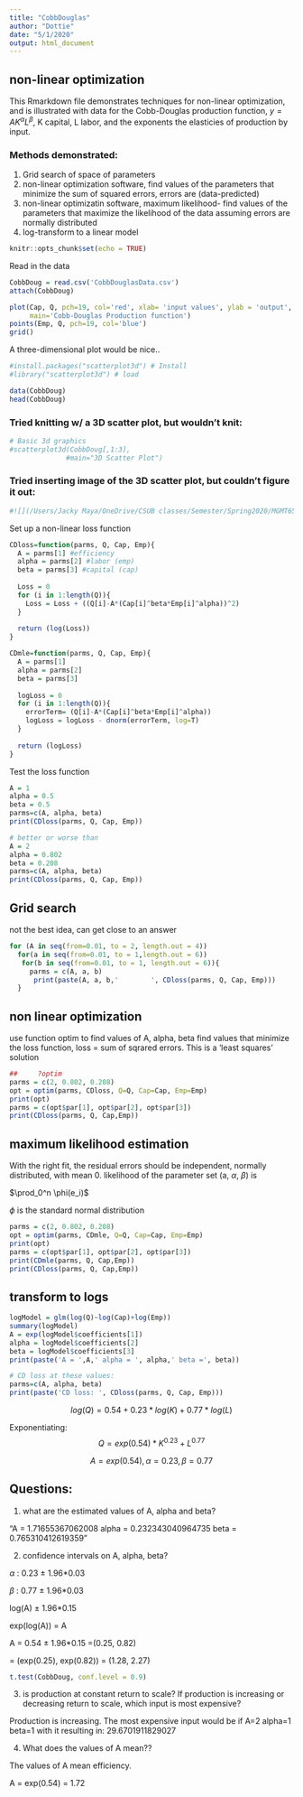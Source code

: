 ```yaml
---
title: "CobbDouglas"
author: "Dottie"
date: "5/1/2020"
output: html_document
---
```


## non-linear optimization

This Rmarkdown file demonstrates techniques for non-linear optimization, and is illustrated with data for the Cobb-Douglas production function, $y = A K^\alpha L^\beta$, K capital, L labor, and the exponents the elasticies of production by input.

### Methods demonstrated:
 1. Grid search of space of parameters  
 2. non-linear optimization software, find values of the parameters that minimize the sum of squared errors, errors are (data-predicted)  
 3. non-linear optimizatin software, maximum likelihood- find values of the parameters that maximize the likelihood of the data assuming errors are normally distributed  
 4. log-transform to a linear model  
 
```r
knitr::opts_chunk$set(echo = TRUE)
```

Read in the data

```r
CobbDoug = read.csv('CobbDouglasData.csv')
attach(CobbDoug)
```


```r
plot(Cap, Q, pch=19, col='red', xlab= 'input values', ylab = 'output',
     main='Cobb-Douglas Production function')
points(Emp, Q, pch=19, col='blue')
grid()
```

A three-dimensional plot would be nice..

```r
#install.packages("scatterplot3d") # Install
#library("scatterplot3d") # load
```

```r
data(CobbDoug)
head(CobbDoug)
```

### Tried knitting w/ a 3D scatter plot, but wouldn't knit:

```r
# Basic 3d graphics
#scatterplot3d(CobbDoug[,1:3],
              #main="3D Scatter Plot")
```

### Tried inserting image of the 3D scatter plot, but couldn't figure it out:
```r
#![](/Users/Jacky Maya/OneDrive/CSUB classes/Semester/Spring2020/MGMT6550Brownlow/CobbDouglas/images/3DScatterPlot.png)

```


Set up a non-linear loss function

```r
CDloss=function(parms, Q, Cap, Emp){
  A = parms[1] #efficiency
  alpha = parms[2] #labor (emp)
  beta = parms[3] #capital (cap)
  
  Loss = 0
  for (i in 1:length(Q)){
    Loss = Loss + ((Q[i]-A*(Cap[i]^beta*Emp[i]^alpha))^2)
  }
  
  return (log(Loss))
}

CDmle=function(parms, Q, Cap, Emp){
  A = parms[1]
  alpha = parms[2]
  beta = parms[3]
  
  logLoss = 0
  for (i in 1:length(Q)){
    errorTerm= (Q[i]-A*(Cap[i]^beta*Emp[i]^alpha))
    logLoss = logLoss - dnorm(errorTerm, log=T)
  }
  
  return (logLoss)
}
```

Test the loss function

```r
A = 1
alpha = 0.5
beta = 0.5
parms=c(A, alpha, beta)
print(CDloss(parms, Q, Cap, Emp))

# better or worse than
A = 2
alpha = 0.802
beta = 0.208
parms=c(A, alpha, beta)
print(CDloss(parms, Q, Cap, Emp))
```
## Grid search
  not the best idea, can get close to an answer 

```r

for (A in seq(from=0.01, to = 2, length.out = 4))
  for(a in seq(from=0.01, to = 1,length.out = 6))
   for(b in seq(from=0.01, to = 1, length.out = 6)){
     parms = c(A, a, b)
      print(paste(A, a, b,'        ', CDloss(parms, Q, Cap, Emp)))
  }

```

## non linear optimization

use function optim to find values of A, alpha, beta
find values that minimize the loss function, loss = sum of sqrared errors.  This is a 'least squares' solution

```r
##     ?optim
parms = c(2, 0.802, 0.208)
opt = optim(parms, CDloss, Q=Q, Cap=Cap, Emp=Emp)
print(opt)
parms = c(opt$par[1], opt$par[2], opt$par[3])
print(CDloss(parms, Q, Cap,Emp))
```

## maximum likelihood estimation

With the right fit, the residual errors should be independent, normally distributed, with mean 0. likelihood of the parameter set (a, $\alpha$, $\beta$) is

$\prod_0^n \phi(e_i)$

$\phi$ is the standard normal distribution


```r
parms = c(2, 0.802, 0.208)
opt = optim(parms, CDmle, Q=Q, Cap=Cap, Emp=Emp)
print(opt)
parms = c(opt$par[1], opt$par[2], opt$par[3])
print(CDmle(parms, Q, Cap,Emp))
print(CDloss(parms, Q, Cap,Emp))
```



## transform to logs

```r
logModel = glm(log(Q)~log(Cap)+log(Emp))
summary(logModel)
A = exp(logModel$coefficients[1])
alpha = logModel$coefficients[2]
beta = logModel$coefficients[3]
print(paste('A = ',A,' alpha = ', alpha,' beta =', beta))

# CD loss at these values:
parms=c(A, alpha, beta)
print(paste('CD loss: ', CDloss(parms, Q, Cap, Emp)))
```

$$log(Q) = 0.54 + 0.23*log(K) + 0.77*log(L)$$

Exponentiating:
$$Q = exp(0.54)*K^{0.23} + L^{0.77}$$

$$A = exp(0.54), \alpha = 0.23, \beta = 0.77$$

## Questions:
1. what are the estimated values of A, alpha and beta?

"A =  1.71655367062008  alpha =  0.232343040964735  beta = 0.765310412619359"

2. confidence intervals on A, alpha, beta?

$\alpha$ : 0.23 $\pm$ 1.96*0.03

$\beta$ : 0.77 $\pm$ 1.96*0.03

log(A) $\pm$ 1.96*0.15

exp(log(A)) = A 

A = 0.54 $\pm$ 1.96*0.15
=(0.25, 0.82)

= (exp(0.25), exp(0.82)) = (1.28, 2.27)

```r
t.test(CobbDoug, conf.level = 0.9)
```


3. is production at constant return to scale? If production is increasing or decreasing return to scale, which input is most expensive?

Production is increasing. The most expensive input would be if A=2 alpha=1 beta=1 with it resulting in: 29.6701911829027

4. What does the values of A mean??

The values of A mean efficiency.

A = exp(0.54) = 1.72

